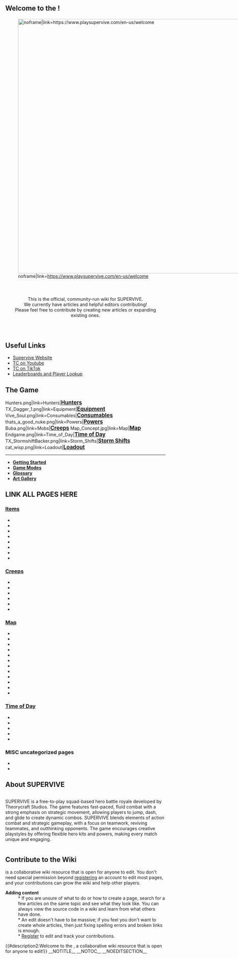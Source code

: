 <div id="mp-layout2-container"><!-- BEGIN grid container -->

<div class="mp-box" id="mp-box-welcome"><!-- BEGIN welcome box -->

<div id="mp-welcome"><!-- BEGIN #mp-welcome -->

<h2 class="welcome-message">
Welcome to the {{SITENAME}}!
</h2>

<div class="welcome-subtitle">
<div style="margin:auto; margin-bottom:0; width:fit-content;">[[File:Supervivelogo.png|800px|center|noframe|link=https://www.playsupervive.com/en-us/welcome]]</div>
<div id="mp-left-1">
<div style="width:100%; margin:auto; padding-bottom:20px;">
<div style="text-align:center; padding: 10px;">
<br>This is the official, community-run wiki for SUPERVIVE.
<br>We currently have <span style="font-weight:bolder">[[Special:Statistics|{{NUMBEROFARTICLES}}]]</span> articles and <span style="font-weight:bolder">[[Special:Statistics|{{NUMBEROFACTIVEUSERS}}]]</span> helpful editors contributing!
<br>Please feel free to contribute by creating new articles or expanding existing ones.
</div>
</div>
</div>
</div>

<div id="mp-banner"></div>

</div><!-- END #mp-welcome -->

</div><!-- END welcome box -->

<div class="mp-box centered-content" id="mp-box-links"><!-- BEGIN links box -->
== Useful Links ==
<div class="mp-body">
* [https://www.playsupervive.com/en-us/welcome Supervive Website]
* [https://www.youtube.com/@theorycraftgames TC on Youtube]
* [https://www.tiktok.com/@playsupervive TC on TikTok]
* [https://supervive.io Leaderboards and Player Lookup]
</div>

</div><!-- END links box -->


<div class="mp-box centered-content" id="mp-box-gallery"><!-- BEGIN gallery box -->
== The Game ==
<div class="mp-body">
<gallery widths="200px" mode="nolines">
Hunters.png|link=Hunters|<big>'''[[Hunters]]'''</big>
TX_Dagger_1.png|link=Equipment|<big>'''[[Equipment]]'''</big>
Vive_Soul.png|link=Consumables|<big>'''[[Consumables]]'''</big>
thats_a_good_nuke.png|link=Powers|<big>'''[[Powers]]'''</big>
Buba.png|link=Mobs|<big>'''[[Creeps]]'''</big>
Map_Concept.jpg|link=Map|<big>'''[[Map]]'''</big>
Endgame.png|link=Time_of_Day|<big>'''[[Time of Day]]'''</big>
TX_StormshiftBacker.png|link=Storm_Shifts|<big>'''[[Storm_Shifts|Storm Shifts]]'''</big>
cat_wisp.png|link=Loadout|<big>'''[[Loadout]]'''</big>
</gallery>
----
<div class="flextextlinks">
* '''[[Getting_Started|Getting Started]]'''
* '''[[Game Modes]]'''
* '''[[Glossary]]'''
* '''[[Art Gallery]]'''
</div>
</div>

</div><!-- END gallery box -->

<div class="mp-box" id="mp-box-iconlists"><!-- BEGIN iconlists box-->
== LINK ALL PAGES HERE ==
<div class="mp-body mp-iconlists"><!-- BEGIN mp-body -->

<div class="mp-iconlist">
=== [[Items]] ===
* {{Item icon|Consumables}}
* {{Item icon|Powers}}
* {{Item icon|Armor}}
* {{Item icon|Weapon}}
* {{Item icon|Exotics}}
* {{Item icon|Shops}}
* {{Item icon|Backpacks}}
* {{Item icon|Upgrade Shards}}
</div>

<div class="mp-iconlist">
=== [[Creeps]] ===
* {{Item icon|Soul Bosses}}
* {{Item icon|Biome Leaders}}
* {{Item icon|Armor Chest Bosses}}
* {{Item icon|Summonable Creeps}}
* {{Item icon|Ghosts}}
* {{Item icon|Normal Camps}}
</div>

<div class="mp-iconlist">
=== [[Map]] ===
* {{Item icon|Biomes}}
* {{Item icon|Points of Interest}}
* {{Item icon|Regions}}
* {{Item icon|Hot Zone}}
* {{Item icon|Abyss}}
* {{Item icon|Train}}
* {{Item icon|Vault}}
* {{Item icon|Drop Path}}
* {{Item icon|Circle Movement}}
* {{Item icon|Storm Shifts}}
* {{Item icon|Basecamps}}
* {{Item icon|Major Island}}

</div>

<div class="mp-iconlist">
=== [[Time of Day]] ===
* {{Item icon|Level Caps}}
* {{Item icon|Day Night Vision}}
* {{Item icon|Most Wanted}}
* {{Item icon|Endgame}}
* {{Item icon|Supply Drops}}
</div>

<div class="mp-iconlist">
=== MISC uncategorized pages ===
* {{Item icon|Souls}}
* {{Item icon|Glossary}}
</div>

</div><!-- END mp-body -->

</div><!--END iconlists box-->

<div class="mp-box" id="mp-box-about"><!-- BEGIN about box -->

== About SUPERVIVE ==
<div class="mp-body" style="overflow: hidden">
SUPERVIVE is a free-to-play squad-based hero battle royale developed by Theorycraft Studios. The game features fast-paced, fluid combat with a strong emphasis on strategic movement, allowing players to jump, dash, and glide to create dynamic combos. SUPERVIVE blends elements of action combat and strategic gameplay, with a focus on teamwork, reviving teammates, and outthinking opponents. The game encourages creative playstyles by offering flexible hero kits and powers, making every match unique and engaging.
</div>

</div><!--END about box-->

<div class="mp-box" id="mp-box-contribute"><!-- BEGIN contribute box -->

== Contribute to the Wiki ==
<div class="mp-body">
{{SITENAME}} is a collaborative wiki resource that is open for anyone to edit. You don't need special permission beyond [[Special:UserLogin/signup|registering]] an account to edit most pages, and your contributions can grow the wiki and help other players.
; '''Adding content'''
: * If you are unsure of what to do or how to create a page, search for a few articles on the same topic and see what they look like. You can always view the source code in a wiki and learn from what others have done.
: * An edit doesn't have to be massive; if you feel you don't want to create whole articles, then just fixing spelling errors and broken links is enough.
: * [[Special:UserLogin/signup|Register]] to edit and track your contributions.
</div>

</div><!-- END contribute box -->

</div><!-- END grid container -->
{{#description2:Welcome to the {{SITENAME}}, a collaborative wiki resource that is open for anyone to edit!}}
__NOTITLE__
__NOTOC__
__NOEDITSECTION__

